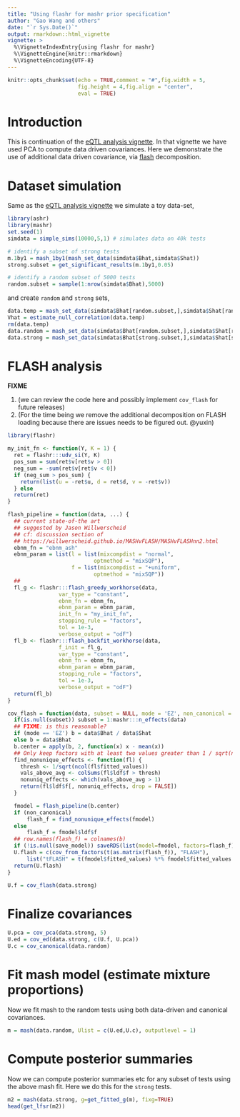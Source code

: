 ```yaml
---
title: "Using flashr for mashr prior specification"
author: "Gao Wang and others"
date: "`r Sys.Date()`"
output: rmarkdown::html_vignette
vignette: >
  %\VignetteIndexEntry{using flashr for mashr}
  %\VignetteEngine{knitr::rmarkdown}
  %\VignetteEncoding{UTF-8}
---
```


```r
knitr::opts_chunk$set(echo = TRUE,comment = "#",fig.width = 5,
                      fig.height = 4,fig.align = "center",
                      eval = TRUE)
```

# Introduction

This is continuation of the [eQTL analysis vignette][eqtl].
In that vignette we have used PCA to compute data driven covariances. Here we demonstrate
the use of additional data driven covariance, via [flash](https://github.com/stephenslab/flashr) decomposition.

# Dataset simulation

Same as the [eQTL analysis vignette][eqtl] we simulate a toy data-set,

```r
library(ashr)
library(mashr)
set.seed(1)
simdata = simple_sims(10000,5,1) # simulates data on 40k tests

# identify a subset of strong tests
m.1by1 = mash_1by1(mash_set_data(simdata$Bhat,simdata$Shat))
strong.subset = get_significant_results(m.1by1,0.05)

# identify a random subset of 5000 tests
random.subset = sample(1:nrow(simdata$Bhat),5000)
```

and create `random` and `strong` sets,

```r
data.temp = mash_set_data(simdata$Bhat[random.subset,],simdata$Shat[random.subset,])
Vhat = estimate_null_correlation(data.temp)
rm(data.temp)
data.random = mash_set_data(simdata$Bhat[random.subset,],simdata$Shat[random.subset,],V=Vhat)
data.strong = mash_set_data(simdata$Bhat[strong.subset,],simdata$Shat[strong.subset,], V=Vhat)
```

# FLASH analysis

**FIXME**

1. (we can review the code here and possibly implement `cov_flash` for future releases)
2. (For the time being we remove the additional decomposition on FLASH loading because there are issues needs to be figured out. @yuxin)

```r
library(flashr)

my_init_fn <- function(Y, K = 1) {
  ret = flashr:::udv_si(Y, K)
  pos_sum = sum(ret$v[ret$v > 0])
  neg_sum = -sum(ret$v[ret$v < 0])
  if (neg_sum > pos_sum) {
    return(list(u = -ret$u, d = ret$d, v = -ret$v))
  } else
  return(ret)
}

flash_pipeline = function(data, ...) {
  ## current state-of-the art
  ## suggested by Jason Willwerscheid
  ## cf: discussion section of
  ## https://willwerscheid.github.io/MASHvFLASH/MASHvFLASHnn2.html
  ebnm_fn = "ebnm_ash"
  ebnm_param = list(l = list(mixcompdist = "normal",
                           optmethod = "mixSQP"),
                    f = list(mixcompdist = "+uniform",
                           optmethod = "mixSQP"))
  ##
  fl_g <- flashr:::flash_greedy_workhorse(data,
                var_type = "constant",
                ebnm_fn = ebnm_fn,
                ebnm_param = ebnm_param,
                init_fn = "my_init_fn",
                stopping_rule = "factors",
                tol = 1e-3,
                verbose_output = "odF")
  fl_b <- flashr:::flash_backfit_workhorse(data,
                f_init = fl_g,
                var_type = "constant",
                ebnm_fn = ebnm_fn,
                ebnm_param = ebnm_param,
                stopping_rule = "factors",
                tol = 1e-3,
                verbose_output = "odF")
  return(fl_b)
}

cov_flash = function(data, subset = NULL, mode = 'EZ', non_canonical = FALSE, save_model = NULL) {
  if(is.null(subset)) subset = 1:mashr:::n_effects(data)
  ## FIXME: is this reasonable?
  if (mode == 'EZ') b = data$Bhat / data$Shat
  else b = data$Bhat
  b.center = apply(b, 2, function(x) x - mean(x))
  ## Only keep factors with at least two values greater than 1 / sqrt(n)
  find_nonunique_effects <- function(fl) {
    thresh <- 1/sqrt(ncol(fl$fitted_values))
    vals_above_avg <- colSums(fl$ldf$f > thresh)
    nonuniq_effects <- which(vals_above_avg > 1)
    return(fl$ldf$f[, nonuniq_effects, drop = FALSE])
  }

  fmodel = flash_pipeline(b.center)
  if (non_canonical)
      flash_f = find_nonunique_effects(fmodel)
  else 
      flash_f = fmodel$ldf$f
  ## row.names(flash_f) = colnames(b)
  if (!is.null(save_model)) saveRDS(list(model=fmodel, factors=flash_f), save_model)
  U.flash = c(cov_from_factors(t(as.matrix(flash_f)), "FLASH"),
      list("tFLASH" = t(fmodel$fitted_values) %*% fmodel$fitted_values / nrow(b)))
  return(U.flash)
}
```

```r
U.f = cov_flash(data.strong)
```

# Finalize covariances

```r
U.pca = cov_pca(data.strong, 5)
U.ed = cov_ed(data.strong, c(U.f, U.pca))
U.c = cov_canonical(data.random)
```
    
# Fit mash model (estimate mixture proportions)

Now we fit mash to the random tests using both data-driven and canonical covariances. 
```r
m = mash(data.random, Ulist = c(U.ed,U.c), outputlevel = 1)
```

# Compute posterior summaries

Now we can compute posterior summaries etc for any subset of tests using the above mash fit. Here we do this for the `strong` tests.
```r
m2 = mash(data.strong, g=get_fitted_g(m), fixg=TRUE)
head(get_lfsr(m2))
```
[eqtl]: https://stephenslab.github.io/mashr/articles/eQTL_outline.html